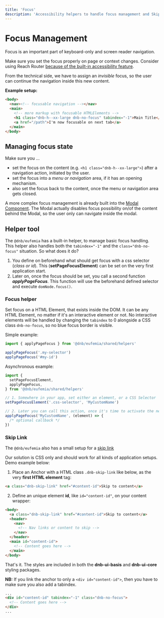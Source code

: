 ```yaml
---
title: 'Focus'
description: 'Accessibility helpers to handle focus management and Skip Link usage.'
---
```



# Focus Management

Focus is an important part of keyboard-only and screen reader navigation.

Make sure you set the focus properly on page or context changes. Consider using Reach Router [because of the built-in accessibility feature](https://reach.tech/router/accessibility).

From the technical side, we have to assign an _invisible_ focus, so the user can continue the navigation inside this new content.

**Example setup:**

```html
<body>
  <nav><!-- focusable navigation --></nav>
  <main>
    <!-- more markup with focusable HTMLElements -->
    <h1 class="dnb-h--xx-large dnb-no-focus" tabindex="-1">Main Title</h1>
    <a href="/path">I'm now focusable on next tab</a>
  </main>
</body>
```

## Managing focus state

Make sure you ...

- set the focus on the content (e.g. `<h1 class="dnb-h--xx-large">`) after a navigation action, initiated by the user.
- set the focus into a _menu or navigation_ area, if it has an opening mechanism.
- also set the focus back to the content, once the menu or navigation area gets closed.

A more complex focus management is already built into the [Modal Component](/uilib/components/modal). The Modal actually disables focus possibility on/of the content behind the Modal, so the user only can navigate inside the modal.

## Helper tool

The `@dnb/eufemia` has a built-in helper, to manage basic focus handling.
This helper also handles both the `tabindex="-1"` and the `class="dnb-no-focus"` situation. So what does it do?

1. You define on beforehand what should get focus with a css selector (_class or id_). This (**setPageFocusElement**) can be set on the very first application start.
1. Later on, once the focus should be set, you call a second function **_applyPageFocus_**. This function will use the beforehand defined selector and execute `domNode.focus()`.

### Focus helper

Set focus on a HTML Element, that exists inside the DOM. It can be any HTML Element, no matter if it's an interactive element or not. No interactive elements will be handled by changing the `tabindex` to 0 alongside a CSS class `dnb-no-focus`, so no blue focus border is visible.

Simple example:

```js
import { applyPageFocus } from '@dnb/eufemia/shared/helpers'

applyPageFocus('.my-selector')
applyPageFocus('#my-id')
```

Asynchronous example:

```js
import {
  setPageFocusElement,
  applyPageFocus,
} from '@dnb/eufemia/shared/helpers'

// 1. Somewhere in your app, set either an element, or a CSS Selector
setPageFocusElement('.css-selector', 'MyCustomName')

// 2. Later you can call this action, once it's time to activate the new focus state
applyPageFocus('MyCustomName', (element) => {
  /* optional callback */
})
```

### Skip Link

The `@dnb/eufemia` also has a small setup for a [skip link](https://www.w3.org/TR/WCAG20-TECHS/G1.html)

Our solution is CSS only and should work for all kinds of application setups. Demo example below:

<SkipLinkExample />

1. Place an Anchor with a HTML class `.dnb-skip-link` like below, as the very **first HTML element** tag:

```html
<a class="dnb-skip-link" href="#content-id">Skip to content</a>
```

2. Define an unique element **id**, like `id="content-id"`, on your content wrapper:

```html
<body>
  <a class="dnb-skip-link" href="#content-id">Skip to content</a>
  <header>
    <nav>
      <!-- Nav links or content to skip -->
    </nav>
  </header>
  <main id="content-id">
    <!-- Content goes here -->
  </main>
</body>
```

That's it. The styles are included in both the **dnb-ui-basis** and **dnb-ui-core** styling packages.

**NB:** If you link the anchor to only a `<div id="content-id">`, then you have to make sure you also add a tabindex.

```html
...
<div id="content-id" tabindex="-1" class="dnb-no-focus">
  <!-- Content goes here -->
</div>
...
```
